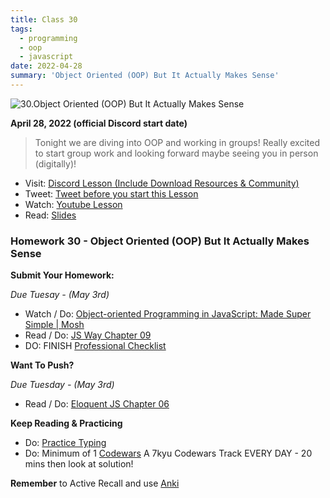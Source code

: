 ```yaml
---
title: Class 30
tags:
  - programming
  - oop
  - javascript
date: 2022-04-28
summary: 'Object Oriented (OOP) But It Actually Makes Sense'
---
```


![30.Object Oriented (OOP) But It Actually Makes Sense](https://cdn.hashnode.com/res/hashnode/image/upload/v1676664115697/zlYh0E7BM.png?auto=compress)

**April 28, 2022 (official Discord start date)**

> Tonight we are diving into OOP and working in groups! Really excited to start group work and looking forward maybe seeing you in person (digitally)!

- Visit: [Discord Lesson (Include Download Resources & Community)](https://discord.com/channels/735923219315425401/738891289071714388/969350180841357352)
- Tweet: [Tweet before you start this Lesson](https://twitter.com/leonnoel/status/1519791265285505024)
- Watch: [Youtube Lesson](https://youtu.be/GihfY5OVDdk)
- Read: [Slides](https://slides.com/leonnoel/100devs2-javascript-oop)

### Homework 30 - Object Oriented (OOP) But It Actually Makes Sense

**Submit Your Homework:**

_Due Tuesay - (May 3rd)_

- Watch / Do: [Object-oriented Programming in JavaScript: Made Super Simple | Mosh](https://youtu.be/PFmuCDHHpwk)
- Read / Do: [JS Way Chapter 09](https://github.com/thejsway/thejsway/blob/master/manuscript/chapter09.md)
- DO: FINISH [Professional Checklist](https://docs.google.com/document/d/1L2vTX3qvLhoGHeG5cVD2ljCfRGr1uJ_Gf-hNZj9KzTg)

**Want To Push?**

_Due Tuesday - (May 3rd)_

- Read / Do: [Eloquent JS Chapter 06](https://eloquentjavascript.net/06_object.html)

**Keep Reading & Practicing**

- Do: [Practice Typing](https://www.keybr.com/)
- Do: Minimum of 1 [Codewars](https://codewars.com/) A 7kyu Codewars Track EVERY DAY - 20 mins then look at solution!

**Remember** to Active Recall and use [Anki](https://apps.ankiweb.net/)
